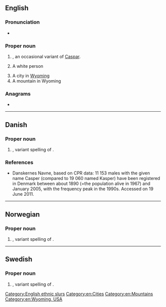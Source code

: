 ==English==

===Pronunciation===
* {{a|GA}} {{IPA|/ˈkæspɚ/|lang=en}}

===Proper noun===
{{en-proper noun}}

# {{given name|male|from=Old Persian}}, an occasional variant of [[Caspar]].
# {{lb|en|offensive|slang}} A white person
# A city in [[Wyoming]]
# A mountain in Wyoming

===Anagrams===
* {{anagrams|en|Pacers|Scaper|capers|crapes|e-scrap|escarp|pacers|parsec|recaps|scaper|scrape|secpar|spacer}}

[[Category:English ethnic slurs]]
[[Category:en:Cities]]
[[Category:en:Mountains]]
[[Category:en:Wyoming, USA]]

----

==Danish==

===Proper noun===
{{da-proper noun}}

# {{given name|male|lang=da}}, variant spelling of {{l|da|Kasper}}.

===References===
* [http://www.danskernesnavne.navneforskning.ku.dk/ ] Danskernes Navne, based on CPR data: 11 153 males with the given name Casper (compared to 19 060 named Kasper) have been registered in Denmark between about 1890 (=the population alive in 1967) and January 2005, with the frequency peak in the 1990s. Accessed on 19 June 2011.

----

==Norwegian==

===Proper noun===
{{no-proper noun}}

# {{given name|male|lang=no}}, variant spelling of {{l|no|Kasper}}.

----

==Swedish==

===Proper noun===
{{sv-proper noun|c}}

# {{given name|male|lang=sv}}, variant spelling of {{l|sv|Kasper}}.